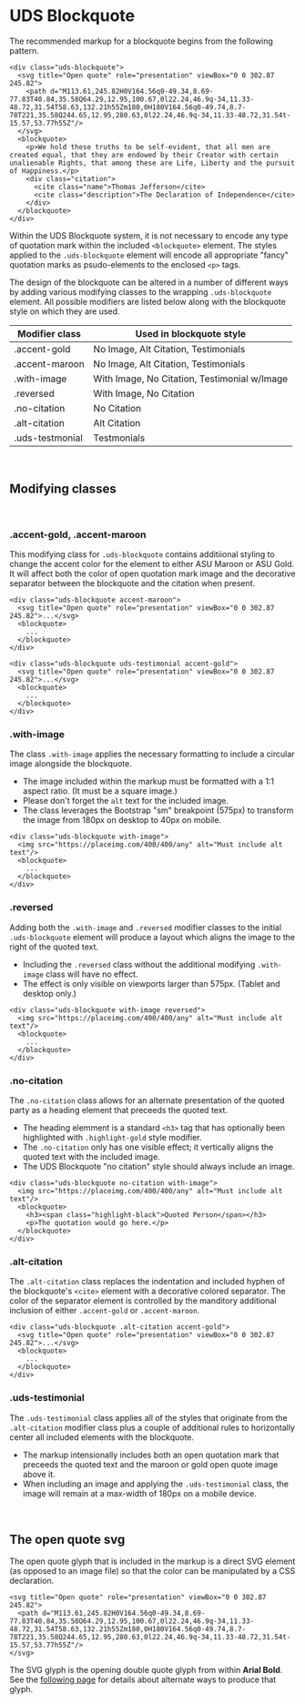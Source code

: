 
<Meta title="Docs/Blockquotes and Testimonials" />

# UDS Blockquote

The recommended markup for a blockquote begins from the following pattern.

```
<div class="uds-blockquote">
  <svg title="Open quote" role="presentation" viewBox="0 0 302.87 245.82">
    <path d="M113.61,245.82H0V164.56q0-49.34,8.69-77.83T40.84,35.58Q64.29,12.95,100.67,0l22.24,46.9q-34,11.33-48.72,31.54T58.63,132.21h55Zm180,0H180V164.56q0-49.74,8.7-78T221,35.58Q244.65,12.95,280.63,0l22.24,46.9q-34,11.33-48.72,31.54t-15.57,53.77h55Z"/>
  </svg>
  <blockquote>
    <p>We hold these truths to be self-evident, that all men are created equal, that they are endowed by their Creator with certain unalienable Rights, that among these are Life, Liberty and the pursuit of Happiness.</p>
    <div class="citation">
      <cite class="name">Thomas Jefferson</cite>
      <cite class="description">The Declaration of Independence</cite>
    </div>
  </blockquote>
</div>
```

Within the UDS Blockquote system, it is not necessary to encode any type of quotation mark within the included `<blockquote>` element. The styles applied to the `.uds-blockquote` element will encode all appropriate "fancy" quotation marks as psudo-elements to the enclosed `<p>` tags.

The design of the blockquote can be altered in a number of different ways by adding various modifying classes to the wrapping `.uds-blockquote` element. All possible modifiers are listed below along with the blockquote style on which they are used.

| Modifier class  | Used in blockquote style                     |
| --------------- | -------------------------------------------- |
| .accent-gold    | No Image, Alt Citation, Testimonials         |
| .accent-maroon  | No Image, Alt Citation, Testimonials         |
| .with-image     | With Image, No Citation, Testimonial w/Image |
| .reversed       | With Image, No Citation                      |
| .no-citation    | No Citation                                  |
| .alt-citation   | Alt Citation                                 |
| .uds-testmonial | Testmonials                                  |

<div class="pt-6">&nbsp;</div>

## Modifying classes

<div class="pt-2">&nbsp;</div>

### .accent-gold, .accent-maroon

This modifying class for `.uds-blockquote` contains additiional styling to change the accent color for the element to either ASU Maroon or ASU Gold. It will affect both the color of open quotation mark image and the decorative separator between the blockquote and the citation when present.

```
<div class="uds-blockquote accent-maroon">
  <svg title="Open quote" role="presentation" viewBox="0 0 302.87 245.82">...</svg>
  <blockquote>
    ...
  </blockquote>
</div>

<div class="uds-blockquote uds-testimonial accent-gold">
  <svg title="Open quote" role="presentation" viewBox="0 0 302.87 245.82">...</svg>
  <blockquote>
    ...
  </blockquote>
</div>
```

### .with-image

The class `.with-image` applies the necessary formatting to include a circular image alongside the blockquote.

- The image included within the markup must be formatted with a 1:1 aspect ratio. (It must be a square image.)
- Please don't forget the `alt` text for the included image.
- The class leverages the Bootstrap "sm" breakpoint (575px) to transform the image from 180px on desktop to 40px on mobile.

```
<div class="uds-blockquote with-image">
  <img src="https://placeimg.com/400/400/any" alt="Must include alt text"/>
  <blockquote>
    ...
  </blockquote>
</div>
```

### .reversed

Adding both the `.with-image` and `.reversed` modifier classes to the initial `.uds-blockquote` element will produce a layout which aligns the image to the right of the quoted text.

- Including the `.reversed` class without the additional modifying `.with-image` class will have no effect.
- The effect is only visible on viewports larger than 575px. (Tablet and desktop only.)

```
<div class="uds-blockquote with-image reversed">
  <img src="https://placeimg.com/400/400/any" alt="Must include alt text"/>
  <blockquote>
    ...
  </blockquote>
</div>
```

### .no-citation

The `.no-citation` class allows for an alternate presentation of the quoted party as a heading element that preceeds the quoted text.

- The heading elemment is a standard `<h3>` tag that has optionally been highlighted with `.highlight-gold` style modifier.
- The `.no-citation` only has one visible effect; it vertically aligns the quoted text with the included image.
- The UDS Blockquote "no citation" style should always include an image.

```
<div class="uds-blockquote no-citation with-image">
  <img src="https://placeimg.com/400/400/any" alt="Must include alt text"/>
  <blockquote>
    <h3><span class="highlight-black">Quoted Person</span></h3>
    <p>The quotation would go here.</p>
  </blockquote>
</div>
```

### .alt-citation

The `.alt-citation` class replaces the indentation and included hyphen of the blockquote's `<cite>` element with a decorative colored separator. The color of the separator element is controlled by the manditory additional inclusion of either `.accent-gold` or `.accent-maroon`.

```
<div class="uds-blockquote .alt-citation accent-gold">
  <svg title="Open quote" role="presentation" viewBox="0 0 302.87 245.82">...</svg>
  <blockquote>
    ...
  </blockquote>
</div>
```

### .uds-testimonial

The `.uds-testimonial` class applies all of the styles that originate from the `.alt-citation` modifier class plus a couple of additional rules to horizontally center all included elements with the blockquote.

- The markup intensionally includes both an open quotation mark that preceeds the quoted text and the maroon or gold open quote image above it.
- When including an image and applying the `.uds-testimonial` class, the image will remain at a max-width of 180px on a mobile device.

<div class="pt-6">&nbsp;</div>

## The open quote svg

The open quote glyph that is included in the markup is a direct SVG element (as opposed to an image file) so that the color can be manipulated by a CSS declaration.

```
<svg title="Open quote" role="presentation" viewBox="0 0 302.87 245.82">
  <path d="M113.61,245.82H0V164.56q0-49.34,8.69-77.83T40.84,35.58Q64.29,12.95,100.67,0l22.24,46.9q-34,11.33-48.72,31.54T58.63,132.21h55Zm180,0H180V164.56q0-49.74,8.7-78T221,35.58Q244.65,12.95,280.63,0l22.24,46.9q-34,11.33-48.72,31.54t-15.57,53.77h55Z"/>
</svg>
```

The SVG glyph is the opening double quote glyph from within **Arial Bold**. See the [following page](https://practicaltypography.com/straight-and-curly-quotes.html) for details about alternate ways to produce that glyph.
